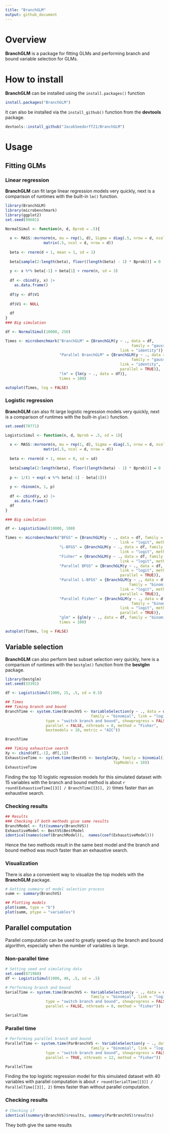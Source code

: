 ```yaml
---
title: "BranchGLM"
output: github_document
---
```


# Overview

**BranchGLM** is a package for fitting GLMs and performing branch and bound 
variable selection for GLMs.

# How to install

**BranchGLM** can be installed using the `install.packages()` function

```r
install.packages("BranchGLM")

```

It can also be installed via the `install_github()` function from the 
**devtools** package.

```r
devtools::install_github("JacobSeedorff21/BranchGLM")

```

# Usage
## Fitting GLMs
### Linear regression

**BranchGLM** can fit large linear regression models very quickly, 
next is a comparison of runtimes with the built-in `lm()` function.

```r
library(BranchGLM)
library(microbenchmark)
library(ggplot2)
set.seed(99601)

NormalSimul <- function(n, d, Bprob = .5){
  
  x <- MASS::mvrnorm(n, mu = rep(1, d), Sigma = diag(.5, nrow = d, ncol = d) + 
                 matrix(.5, ncol = d, nrow = d))
  
  beta <- rnorm(d + 1, mean = 1, sd = 1) 
  
  beta[sample(2:length(beta), floor((length(beta) - 1) * Bprob))] = 0
  
  y <- x %*% beta[-1] + beta[1] + rnorm(n, sd = 3)
  
  df <- cbind(y, x) |> 
    as.data.frame()
  
  df$y <- df$V1
  
  df$V1 <- NULL
  
  df
}
### Big simulation

df <- NormalSimul(10000, 250)

Times <- microbenchmark("BranchGLM" = {BranchGLM(y ~ ., data = df, 
                                                        family = "gaussian",
                                                   link = "identity")},
                        "Parallel BranchGLM" = {BranchGLM(y ~ ., data = df, 
                                                        family = "gaussian",
                                                   link = "identity",
                                                   parallel = TRUE)},
                        "lm" = {lm(y ~ ., data = df)},
                        times = 100)

autoplot(Times, log = FALSE)

```

### Logistic regression
**BranchGLM** can also fit large logistic regression models very quickly, 
next is a comparison of runtimes with the built-in `glm()` function. 

```r
set.seed(78771)

LogisticSimul <- function(n, d, Bprob = .5, sd = 1){
  
  x <- MASS::mvrnorm(n, mu = rep(1, d), Sigma = diag(.5, nrow = d, ncol = d) + 
                 matrix(.5, ncol = d, nrow = d))
  
  beta <- rnorm(d + 1, mean = 0, sd = sd) 
  
  beta[sample(2:length(beta), floor((length(beta) - 1) * Bprob))] = 0
  
  p <- 1/(1 + exp(-x %*% beta[-1] - beta[1]))
  
  y <- rbinom(n, 1, p)
  
  df <- cbind(y, x) |> 
    as.data.frame()
  df
}

### Big simulation

df <- LogisticSimul(10000, 100)

Times <- microbenchmark("BFGS" = {BranchGLM(y ~ ., data = df, family = "binomial",
                                                   link = "logit", method = "BFGS")}, 
                        "L-BFGS" = {BranchGLM(y ~ ., data = df, family = "binomial",
                                                   link = "logit", method = "LBFGS")},
                        "Fisher" = {BranchGLM(y ~ ., data = df, family = "binomial",
                                                   link = "logit", method = "Fisher")},
                        "Parallel BFGS" = {BranchGLM(y ~ ., data = df, family = "binomial",
                                                   link = "logit", method = "BFGS",
                                                   parallel = TRUE)}, 
                        "Parallel L-BFGS" = {BranchGLM(y ~ ., data = df, 
                                                       family = "binomial",
                                                   link = "logit", method = "LBFGS",
                                                   parallel = TRUE)},
                        "Parallel Fisher" = {BranchGLM(y ~ ., data = df, 
                                                        family = "binomial",
                                                   link = "logit", method = "Fisher",
                                                   parallel = TRUE)},
                        "glm" = {glm(y ~ ., data = df, family = "binomial")},
                        times = 100)

autoplot(Times, log = FALSE)

```


## Variable selection

**BranchGLM** can also perform best subset selection very quickly, here is a 
comparison of runtimes with the `bestglm()` function from the **bestglm** package.

```r
library(bestglm)
set.seed(33391)

df <- LogisticSimul(1000, 15, .5, sd = 0.5)

## Times
### Timing branch and bound
BranchTime <- system.time(BranchVS <- VariableSelection(y ~ ., data = df, 
                                      family = "binomial", link = "logit",
                  type = "switch branch and bound", showprogress = FALSE,
                  parallel = FALSE, nthreads = 8, method = "Fisher", 
                  bestmodels = 10, metric = "AIC"))

BranchTime

### Timing exhaustive search
Xy <- cbind(df[,-1], df[,1])
ExhaustiveTime <- system.time(BestVS <- bestglm(Xy, family = binomial(), IC = "AIC", 
                                                TopModels = 10))
ExhaustiveTime

```

Finding the top 10 logistic regression models for this simulated dataset with 15 variables
with the branch and bound method is about `r round(ExhaustiveTime[[3]] / BranchTime[[3]], 2)` 
times faster than an exhaustive search.

### Checking results

```r
## Results
### Checking if both methods give same results
BranchModel <- fit(summary(BranchVS))
ExhaustiveModel <- BestVS$BestModel
identical(names(coef(BranchModel)),  names(coef(ExhaustiveModel)))

```

Hence the two methods result in the same best model and the branch and bound 
method was much faster than an exhaustive search.

### Visualization

There is also a convenient way to visualize the top models with the **BranchGLM** 
package.

```r
# Getting summary of model selection process
summ <- summary(BranchVS)

## Plotting models
plot(summ, type = "b")
plot(summ, ptype = "variables")

```

## Parallel computation

Parallel computation can be used to greatly speed up the branch and bound 
algorithm, especially when the number of variables is large.

### Non-parallel time

```r
# Setting seed and simulating data
set.seed(871980)
df <- LogisticSimul(1000, 40, .5, sd = .5)

# Performing branch and bound
SerialTime <- system.time(BranchVS <- VariableSelection(y ~ ., data = df, 
                                      family = "binomial", link = "logit",
                  type = "switch branch and bound", showprogress = FALSE,
                  parallel = FALSE, nthreads = 8, method = "Fisher"))

SerialTime

```

### Parallel time

```r
# Performing parallel branch and bound
ParallelTime <- system.time(ParBranchVS <- VariableSelection(y ~ ., data = df, 
                                      family = "binomial", link = "logit",
                  type = "switch branch and bound", showprogress = FALSE,
                  parallel = TRUE, nthreads = 12, method = "Fisher"))

ParallelTime

```

Finding the top logistic regression model for this simulated dataset with 40 variables
with parallel computation is about `r round(SerialTime[[3]] / ParallelTime[[3]], 2)` 
times faster than without parallel computation.

### Checking results

```r
# Checking if 
identical(summary(BranchVS)$results, summary(ParBranchVS)$results)

```

They both give the same results
